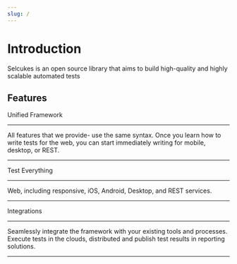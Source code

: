 ```yaml
---
slug: /
---
```



# Introduction

Selcukes is an open source library that aims to build high-quality and highly scalable automated tests

## Features

Unified Framework
****
All features that we provide- use the same syntax.
Once you learn how to write tests for the web, you can start immediately writing for mobile, desktop, or REST.
****

Test Everything
****
Web, including responsive, iOS, Android, Desktop, and REST services.
****

Integrations
****
Seamlessly integrate the framework with your existing tools and processes.
Execute tests in the clouds, distributed and publish test results in reporting solutions.
****
